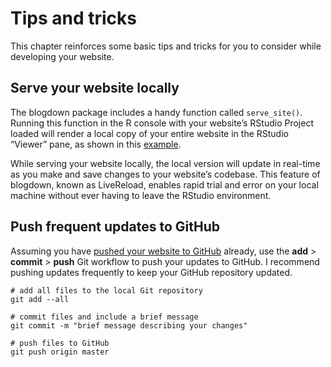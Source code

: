 # Tips and tricks {#tips-tricks}

This chapter reinforces some basic tips and tricks for you to consider while developing your website.

## Serve your website locally

The blogdown package includes a handy function called `serve_site()`. Running this function in the R console with your website's RStudio Project loaded will render a local copy of your entire website in the RStudio "Viewer" pane, as shown in this [example](https://i.imgur.com/oxZgeqM.png).

While serving your website locally, the local version will update in real-time as you make and save changes to your website's codebase. This feature of blogdown, known as LiveReload, enables rapid trial and error on your local machine without ever having to leave the RStudio environment.

## Push frequent updates to GitHub

Assuming you have [pushed your website to GitHub](#inital-push) already, use the **add** > **commit** > **push** Git workflow to push your updates to GitHub. I recommend pushing updates frequently to keep your GitHub repository updated. 

```
# add all files to the local Git repository
git add --all

# commit files and include a brief message
git commit -m "brief message describing your changes"

# push files to GitHub
git push origin master
```